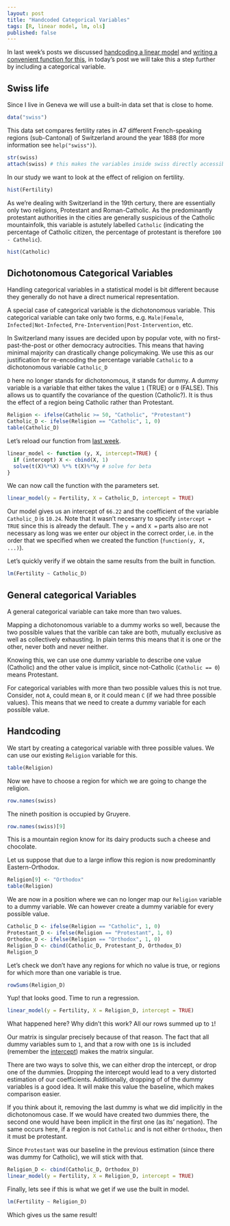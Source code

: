 ```yaml
---
layout: post
title: "Handcoded Categorical Variables"
tags: [R, linear model, lm, ols]
published: false
---
```


In last week's posts we discussed [handcoding a linear model](/handcoded-lm) and [writing a convenient function for this](/handcoded-lm-function),
in today's post we will take this a step further by including a categorical variable.


Swiss life
------------
Since I live in Geneva we will use a built-in data set that is close to home.

```r
data("swiss")
```

This data set compares fertility rates in 47 different French-speaking regions (sub-Cantonal) of Switzerland around the year 1888 (for more information see `help("swiss")`).

```r
str(swiss)
attach(swiss) # this makes the variables inside swiss directly accessible
```

In our study we want to look at the effect of religion on fertility.

```r
hist(Fertility)
```

As we're dealing with Switzerland in the 19th certury,
there are essentially only two religions, Protestant and Roman-Catholic.
As the predominantly protestant authorities in the cities are generally suspicious of the Catholic mountainfolk, this variable is astutely labelled `Catholic` (indicating the percentage of Catholic citizen, the percentage of protestant is therefore `100 - Catholic`).

```r
hist(Catholic)
```


Dichotonomous Categorical Variables
----------------------------------
Handling categorical variables in a statistical model is bit different because they generally do not have a direct numerical representation.

A special case of categorical variable is the dichotonomous variable. This categorical variable can take only two forms, e.g. `Male|Female`, `Infected|Not-Infected`, `Pre-Intervention|Post-Intervention`, etc.

In Switzerland many issues are decided upon by popular vote, with no first-past-the-post or other democracy autrocities.
This means that having minimal majority can drastically change policymaking.
We use this as our justification for re-encoding the percentage variable `Catholic` to a dichotonomous variable `Catholic_D`

`D` here no longer stands for dichotonomous, it stands for dummy. A dummy variable is a variable that either takes the value `1` (TRUE) or `0` (FALSE).
This allows us to quantify the covariance of the question (Catholic?).
It is thus the effect of a region being Catholic rather than Protestant.

```r
Religion <- ifelse(Catholic >= 50, "Catholic", "Protestant")
Catholic_D <- ifelse(Religion == "Catholic", 1, 0)
table(Catholic_D)
```

Let's reload our function from [last week](/handcoded-lm-function).

```r
linear_model <- function (y, X, intercept=TRUE) {
  if (intercept) X <- cbind(X, 1)
  solve(t(X)%*%X) %*% t(X)%*%y # solve for beta
}
```

We can now call the function with the parameters set.

```r
linear_model(y = Fertility, X = Catholic_D, intercept = TRUE)
```

Our model gives us an intercept of `66.22` and the coefficient of the variable `Catholic_D` is `10.24`.
Note that it wasn't necesarry to specify `intercept = TRUE` since this is already the default.
The `y = ` and `X = ` parts also are not necessary as long was we enter our object in the correct order,
i.e. in the order that we specified when we created the function (`function(y, X, ...)`).

Let's quickly verify if we obtain the same results from the built in function.

```r
lm(Fertility ~ Catholic_D)
```


General categorical Variables
-----------------------------
A general categorical variable can take more than two values.

Mapping a dichotonomous variable to a dummy works so well,
because the two possible values that the varible can take are both,
mutually exclusive as well as collectively exhausting.
In plain terms this means that it is one or the other, never both and never neither.

Knowing this, we can use one dummy variable to describe one value (Catholic)
and the other value is implicit, since not-Catholic (`Catholic == 0`) means Protestant.

For categorical variables with more than two possible values this is not true.
Consider, not `A`, could mean `B`, or it could mean `C` (if we had three possible values).
This means that we need to create a dummy variable for each possible value.


Handcoding
------------

We start by creating a categorical variable with three possible values.
We can use our existing `Religion` variable for this.

```r
table(Religion)
```

Now we have to choose a region for which we are going to change the religion.

```r
row.names(swiss)
```

The nineth position is occupied by Gruyere.

```r
row.names(swiss)[9]
```

This is a mountain region know for its dairy products such a cheese and chocolate.

Let us suppose that due to a large inflow this region is now predominantly Eastern-Orthodox.

```r
Religion[9] <- "Orthodox"
table(Religion)
```

We are now in a position where we can no longer map our `Religion` variable to a dummy variable.
We can however create a dummy variable for every possible value.

```r
Catholic_D <- ifelse(Religion == "Catholic", 1, 0)
Protestant_D <- ifelse(Religion == "Protestant", 1, 0)
Orthodox_D <- ifelse(Religion == "Orthodox", 1, 0)
Religion_D <- cbind(Catholic_D, Protestant_D, Orthodox_D)
Religion_D
```

Let's check we don't have any regions for which no value is true, or regions for which more than one variable is true.

```r
rowSums(Religion_D)
```

Yup! that looks good. Time to run a regression.

```r
linear_model(y = Fertility, X = Religion_D, intercept = TRUE)
```

What happened here? Why didn't this work? All our rows summed up to `1`!

Our matrix is singular precisely because of that reason. The fact that all dummy variables sum to `1`,
and that a row with one `1`s is included (remember the [intercept](/handcoded-lm)) makes the matrix singular.

There are two ways to solve this, we can either drop the intercept, or drop one of the dummies.
Dropping the intercept would lead to a very distorted estimation of our coefficients.
Additionally, dropping of of the dummy variables is a good idea. It will make this value the baseline, which makes comparison easier.

If you think about it, removing the last dummy is what we did implicitly in the dichotonomous case.
If we would have created two dummies there, the second one would have been implicit in the first one (as its' negation).
The same occurs here, if a region is not `Catholic` and is not either `Orthodox`, then it must be protestant.

Since `Protestant` was our baseline in the previous estimation (since there was dummy for Catholic), we will stick with that.

```r
Religion_D <- cbind(Catholic_D, Orthodox_D)
linear_model(y = Fertility, X = Religion_D, intercept = TRUE)
```

Finally, lets see if this is what we get if we use the built in model.

```r
lm(Fertility ~ Religion_D)
```

Which gives us the same result!
